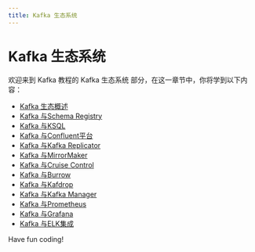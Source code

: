```yaml
---
title: Kafka 生态系统
---
```


# Kafka 生态系统

欢迎来到 Kafka 教程的 Kafka 生态系统 部分，在这一章节中，你将学到以下内容：

- [Kafka 生态概述](./0-kafka-ecological-overview.mdx)
- [Kafka 与Schema Registry](./1-kafka-and-schema-registry.mdx)
- [Kafka 与KSQL](./2-kafka-and-ksql.mdx)
- [Kafka 与Confluent平台](./3-kafka-and-confluent-platform.mdx)
- [Kafka 与Kafka Replicator](./4-kafka-and-kafka-replicator.mdx)
- [Kafka 与MirrorMaker](./5-kafka-and-mirrormaker.mdx)
- [Kafka 与Cruise Control](./6-kafka-and-cruise-control.mdx)
- [Kafka 与Burrow](./7-kafka-and-burrow.mdx)
- [Kafka 与Kafdrop](./8-kafka-and-kafdrop.mdx)
- [Kafka 与Kafka Manager](./9-kafka-and-kafka-manager.mdx)
- [Kafka 与Prometheus](./10-kafka-and-prometheus.mdx)
- [Kafka 与Grafana](./11-kafka-and-grafana.mdx)
- [Kafka 与ELK集成](./12-kafka-integration-with-elk.mdx)

Have fun coding!